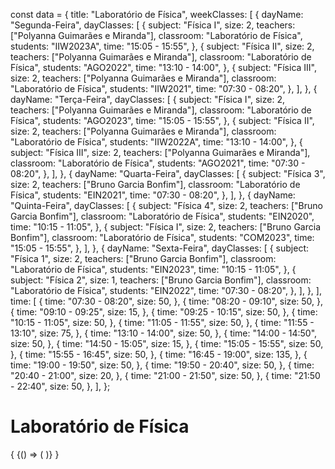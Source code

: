 const data = {
  title: "Laboratório de Física",
  weekClasses: [
    {
      dayName: "Segunda-Feira",
      dayClasses: [
        {
          subject: "Física I",
          size: 2,
          teachers: ["Polyanna Guimarães e Miranda"],
          classroom: "Laboratório de Física",
          students: "IIW2023A",
          time: "15:05 - 15:55",
        },
        {
          subject: "Física II",
          size: 2,
          teachers: ["Polyanna Guimarães e Miranda"],
          classroom: "Laboratório de Física",
          students: "AGO2022",
          time: "13:10 - 14:00",
        },
        {
          subject: "Física III",
          size: 2,
          teachers: ["Polyanna Guimarães e Miranda"],
          classroom: "Laboratório de Física",
          students: "IIW2021",
          time: "07:30 - 08:20",
        },
      ],
    },
    {
      dayName: "Terça-Feira",
      dayClasses: [
        {
          subject: "Física I",
          size: 2,
          teachers: ["Polyanna Guimarães e Miranda"],
          classroom: "Laboratório de Física",
          students: "AGO2023",
          time: "15:05 - 15:55",
        },
        {
          subject: "Física II",
          size: 2,
          teachers: ["Polyanna Guimarães e Miranda"],
          classroom: "Laboratório de Física",
          students: "IIW2022A",
          time: "13:10 - 14:00",
        },
        {
          subject: "Física III",
          size: 2,
          teachers: ["Polyanna Guimarães e Miranda"],
          classroom: "Laboratório de Física",
          students: "AGO2021",
          time: "07:30 - 08:20",
        },
      ],
    },
    {
      dayName: "Quarta-Feira",
      dayClasses: [
        {
          subject: "Física 3",
          size: 2,
          teachers: ["Bruno Garcia Bonfim"],
          classroom: "Laboratório de Física",
          students: "EIN2021",
          time: "07:30 - 08:20",
        },
      ],
    },
    {
      dayName: "Quinta-Feira",
      dayClasses: [
        {
          subject: "Física 4",
          size: 2,
          teachers: ["Bruno Garcia Bonfim"],
          classroom: "Laboratório de Física",
          students: "EIN2020",
          time: "10:15 - 11:05",
        },
        {
          subject: "Física I",
          size: 2,
          teachers: ["Bruno Garcia Bonfim"],
          classroom: "Laboratório de Física",
          students: "COM2023",
          time: "15:05 - 15:55",
        },
      ],
    },
    {
      dayName: "Sexta-Feira",
      dayClasses: [
        {
          subject: "Física 1",
          size: 2,
          teachers: ["Bruno Garcia Bonfim"],
          classroom: "Laboratório de Física",
          students: "EIN2023",
          time: "10:15 - 11:05",
        },
        {
          subject: "Física 2",
          size: 1,
          teachers: ["Bruno Garcia Bonfim"],
          classroom: "Laboratório de Física",
          students: "EIN2022",
          time: "07:30 - 08:20",
        },
      ],
    },
  ],
  time: [
    {
      time: "07:30 - 08:20",
      size: 50,
    },
    {
      time: "08:20 - 09:10",
      size: 50,
    },
    {
      time: "09:10 - 09:25",
      size: 15,
    },
    {
      time: "09:25 - 10:15",
      size: 50,
    },
    {
      time: "10:15 - 11:05",
      size: 50,
    },
    {
      time: "11:05 - 11:55",
      size: 50,
    },
    {
      time: "11:55 - 13:10",
      size: 75,
    },
    {
      time: "13:10 - 14:00",
      size: 50,
    },
    {
      time: "14:00 - 14:50",
      size: 50,
    },
    {
      time: "14:50 - 15:05",
      size: 15,
    },
    {
      time: "15:05 - 15:55",
      size: 50,
    },
    {
      time: "15:55 - 16:45",
      size: 50,
    },
    {
      time: "16:45 - 19:00",
      size: 135,
    },
    {
      time: "19:00 - 19:50",
      size: 50,
    },
    {
      time: "19:50 - 20:40",
      size: 50,
    },
    {
      time: "20:40 - 21:00",
      size: 20,
    },
    {
      time: "21:00 - 21:50",
      size: 50,
    },
    {
      time: "21:50 - 22:40",
      size: 50,
    },
  ],
};

# Laboratório de Física

<div>
  {
    <BrowserOnly>
      {() => (
        <Grid
          title={data.title}
          weekClasses={data.weekClasses}
          time={data.time}
        />
      )}
    </BrowserOnly>
  }
</div>
